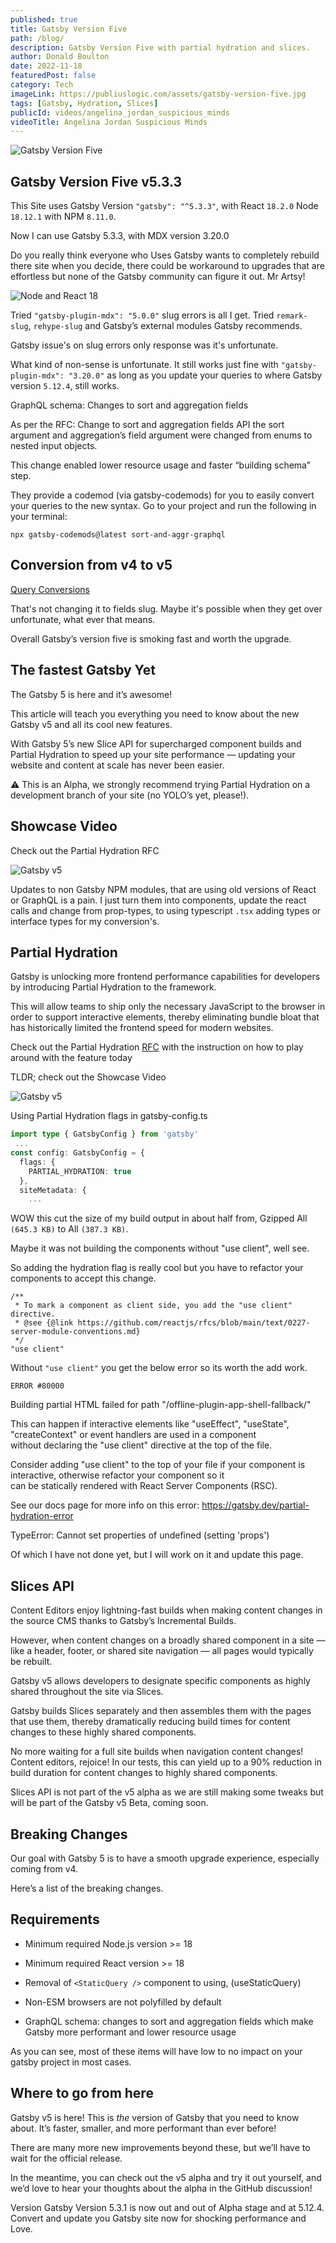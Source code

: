 ```yaml
---
published: true
title: Gatsby Version Five
path: /blog/
description: Gatsby Version Five with partial hydration and slices.
author: Donald Boulton
date: 2022-11-18
featuredPost: false
category: Tech
imageLink: https://publiuslogic.com/assets/gatsby-version-five.jpg
tags: [Gatsby, Hydration, Slices]
publicId: videos/angelina_jordan_suspicious_minds
videoTitle: Angelina Jordan Suspicious Minds
---
```


![Gatsby Version Five](../../../static/assets/gatsby-version-five.jpg)

## Gatsby Version Five v5.3.3

This Site uses Gatsby Version `"gatsby": "^5.3.3"`, with React `18.2.0` Node `18.12.1` with NPM `8.11.0`.

Now I can use Gatsby 5.3.3, with MDX version 3.20.0

Do you really think everyone who Uses Gatsby wants to completely rebuild there site when you decide, there could be workaround to upgrades that are effortless but none of the Gatsby community can figure it out. Mr Artsy!

![Node and React 18](../../../static/img/Node-and-React-18.png)

Tried `"gatsby-plugin-mdx": "5.0.0"` slug errors is all I get. Tried `remark-slug`, `rehype-slug` and Gatsby’s external modules Gatsby recommends.

Gatsby issue's on slug errors only response was it's unfortunate.

What kind of non-sense is unfortunate. It still works just fine with `"gatsby-plugin-mdx": "3.20.0"` as long as you update your queries to where Gatsby version `5.12.4`, still works.

GraphQL schema: Changes to sort and aggregation fields

As per the RFC: Change to sort and aggregation fields API the sort argument and aggregation’s field argument were changed from enums to nested input objects.

This change enabled lower resource usage and faster “building schema” step.

They provide a codemod (via gatsby-codemods) for you to easily convert your queries to the new syntax. Go to your project and run the following in your terminal:

```tsx:title=Codemods
npx gatsby-codemods@latest sort-and-aggr-graphql
```

## Conversion from v4 to v5

<Section>

[Query Conversions](https://www.gatsbyjs.com/docs/reference/release-notes/migrating-from-v4-to-v5/)

That's not changing it to fields slug. Maybe it's possible when they get over unfortunate, what ever that means.

Overall Gatsby’s version five is smoking fast and worth the upgrade.

</Section>

<Section>

## The fastest Gatsby Yet

The Gatsby 5 is here and it’s awesome!

This article will teach you everything you need to know about the new Gatsby v5 and all its cool new features.

With Gatsby 5’s new Slice API for supercharged component builds and Partial Hydration to speed up your site performance — updating your website and content at scale has never been easier.

⚠️ This is an Alpha, we strongly recommend trying Partial Hydration on a development branch of your site (no YOLO’s yet, please!).

</Section>

<Section>

## Showcase Video

</Section>

<Section>

<LeftText>Check out the Partial Hydration RFC</LeftText>
<ColumnGridTwo>
<UserProfile buttonLink="https://www.youtube.com/@kgarbaya" title="Partial Hydration" titleLink="https://www.youtube.com/watch?v=lgc6SrINnSc" link="https://www.youtube.com/watch?v=lgc6SrINnSc" description="Khaled Garbaya">

![Gatsby v5](../../../static/img/gatsby-thumb.png)

</UserProfile>
<VideoWrapper>
<YouTube youTubeId="lgc6SrINnSc" />
</VideoWrapper>
</ColumnGridTwo>

</Section>

<Section>

Updates to non Gatsby NPM modules, that are using old versions of React or GraphQL is a pain. I just turn them into components, update the react calls and change from prop-types, to using typescript `.tsx` adding types or interface types for my conversion's.

</Section>

## Partial Hydration

<Section>

Gatsby is unlocking more frontend performance capabilities for developers by introducing Partial Hydration to the framework.

This will allow teams to ship only the necessary JavaScript to the browser in order to support interactive elements, thereby eliminating bundle bloat that has historically limited the frontend speed for modern websites.

Check out the Partial Hydration [RFC](https://github.com/gatsbyjs/gatsby/discussions/36608) with the instruction on how to play around with the feature today

</Section>

<Section>

<LeftText>TLDR; check out the Showcase Video</LeftText>
<ColumnGridTwo>
<UserProfile buttonLink="https://www.gatsbyjs.com/gatsby-5/" title="Showcase Video" titleLink="https://www.youtube.com/watch?v=C-WrnfUm33k" link="https://www.youtube.com/watch?v=lgc6SrINnSc" description="Gatsby Version Five">

![Gatsby v5](../../../static/img/gatsby-thumb.png)

</UserProfile>
<VideoWrapper>
<YouTube youTubeId="C-WrnfUm33k" />
</VideoWrapper>
</ColumnGridTwo>

</Section>

<Section>

Using Partial Hydration flags in gatsby-config.ts

</Section>

```ts:title=Flags-for-gatsby-config.ts
import type { GatsbyConfig } from 'gatsby'
 ...
const config: GatsbyConfig = {
  flags: {
    PARTIAL_HYDRATION: true
  },
  siteMetadata: {
    ...
```

<Section>

WOW this cut the size of my build output in about half from, Gzipped All `(645.3 KB)` to All `(387.3 KB)`.

Maybe it was not building the components without "use client", well see.

So adding the hydration flag is really cool but you have to refactor your components to accept this change.

</Section>

```ts:title=Use-Client
/**
 * To mark a component as client side, you add the "use client" directive.
 * @see {@link https://github.com/reactjs/rfcs/blob/main/text/0227-server-module-conventions.md}
 */
"use client"
```

<Section>

Without `"use client"` you get the below error so its worth the add work.

`ERROR #80000`

Building partial HTML failed for path "/offline-plugin-app-shell-fallback/"

This can happen if interactive elements like "useEffect", "useState", "createContext" or event handlers are used in a component  
without declaring the "use client" directive at the top of the file.

Consider adding "use client" to the top of your file if your component is interactive, otherwise refactor your component so it  
can be statically rendered with React Server Components (RSC).

See our docs page for more info on this error: https://gatsby.dev/partial-hydration-error

TypeError: Cannot set properties of undefined (setting 'props')

Of which I have not done yet, but I will work on it and update this page.

</Section>

## Slices API

<Section>

Content Editors enjoy lightning-fast builds when making content changes in the source CMS thanks to Gatsby’s Incremental Builds.

However, when content changes on a broadly shared component in a site — like a header, footer, or shared site navigation — all pages would typically be rebuilt.

Gatsby v5 allows developers to designate specific components as highly shared throughout the site via Slices.

Gatsby builds Slices separately and then assembles them with the pages that use them, thereby dramatically reducing build times for content changes to these highly shared components.

No more waiting for a full site builds when navigation content changes! Content editors, rejoice! In our tests, this can yield up to a 90% reduction in build duration for content changes to highly shared components.

Slices API is not part of the v5 alpha as we are still making some tweaks but will be part of the Gatsby v5 Beta, coming soon.

</Section>

## Breaking Changes

<Section>

Our goal with Gatsby 5 is to have a smooth upgrade experience, especially coming from v4.

Here’s a list of the breaking changes.

</Section>

## Requirements

<Section>

- Minimum required Node.js version >= 18

- Minimum required React version >= 18

- Removal of `<StaticQuery />` component to using, (useStaticQuery)

- Non-ESM browsers are not polyfilled by default

- GraphQL schema: changes to sort and aggregation fields which make Gatsby more performant and lower resource usage

As you can see, most of these items will have low to no impact on your gatsby project in most cases.

</Section>

<Section>

## Where to go from here

Gatsby v5 is here! This is _the_ version of Gatsby that you need to know about. It’s faster, smaller, and more performant than ever before!

There are many more new improvements beyond these, but we’ll have to wait for the official release.

In the meantime, you can check out the v5 alpha and try it out yourself, and we’d love to hear your thoughts about the alpha in the GitHub discussion!

Version Gatsby Version 5.3.1 is now out and out of Alpha stage and at 5.12.4. Convert and update you Gatsby site now for shocking performance and Love.

</Section>

<WavyHr className="mt-1 mb-1 text-wine-300" />
